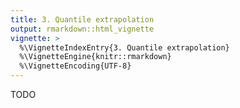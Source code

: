 ```yaml
---
title: 3. Quantile extrapolation
output: rmarkdown::html_vignette
vignette: >
  %\VignetteIndexEntry{3. Quantile extrapolation}
  %\VignetteEngine{knitr::rmarkdown}
  %\VignetteEncoding{UTF-8}
---
```


TODO